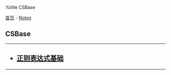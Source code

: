 %title CSBase

[[../../index|首页]] - [[../index|Notes]]
==CSBase==
----
<h2>
* [[regex_base|正则表达式基础]]
</h2>
----
